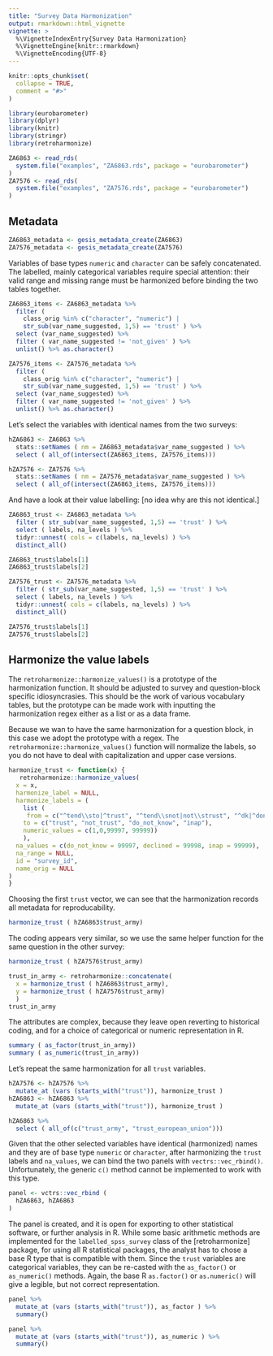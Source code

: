 ```yaml
---
title: "Survey Data Harmonization"
output: rmarkdown::html_vignette
vignette: >
  %\VignetteIndexEntry{Survey Data Harmonization}
  %\VignetteEngine{knitr::rmarkdown}
  %\VignetteEncoding{UTF-8}
---
```


```r
knitr::opts_chunk$set(
  collapse = TRUE,
  comment = "#>"
)
```

```r
library(eurobarometer)
library(dplyr)
library(knitr)
library(stringr)
library(retroharmonize)
```

```r
ZA6863 <- read_rds(
  system.file("examples", "ZA6863.rds", package = "eurobarometer")
)
ZA7576 <- read_rds(
  system.file("examples", "ZA7576.rds", package = "eurobarometer")
)

```

## Metadata

```r
ZA6863_metadata <- gesis_metadata_create(ZA6863)
ZA7576_metadata <- gesis_metadata_create(ZA7576)
```

Variables of base types `numeric` and `character` can be safely concatenated.  The labelled, mainly categorical variables require special attention: their valid range and missing range must be harmonized before binding the two tables together.

```r
ZA6863_items <- ZA6863_metadata %>%
  filter (
    class_orig %in% c("character", "numeric") | 
    str_sub(var_name_suggested, 1,5) == 'trust' ) %>%
  select (var_name_suggested) %>%
  filter ( var_name_suggested != 'not_given' ) %>%
  unlist() %>% as.character() 
```

```r
ZA7576_items <- ZA7576_metadata %>%
  filter (
    class_orig %in% c("character", "numeric") | 
    str_sub(var_name_suggested, 1,5) == 'trust' ) %>%
  select (var_name_suggested) %>%
  filter ( var_name_suggested != 'not_given' ) %>%
  unlist() %>% as.character()
```

Let's select the variables with identical names from the two surveys:

```r
hZA6863 <- ZA6863 %>%
  stats::setNames ( nm = ZA6863_metadata$var_name_suggested ) %>%
  select ( all_of(intersect(ZA6863_items, ZA7576_items)))
```

```r
hZA7576 <- ZA7576 %>%
  stats::setNames ( nm = ZA7576_metadata$var_name_suggested ) %>%
  select ( all_of(intersect(ZA6863_items, ZA7576_items)))
```

And have a look at their value labelling:
[no idea why are this not identical.]

```r
ZA6863_trust <- ZA6863_metadata %>%
  filter ( str_sub(var_name_suggested, 1,5) == 'trust' ) %>%
  select ( labels, na_levels ) %>%
  tidyr::unnest( cols = c(labels, na_levels) ) %>%
  distinct_all()

ZA6863_trust$labels[1]
ZA6863_trust$labels[2]
```

```r
ZA7576_trust <- ZA7576_metadata %>%
  filter ( str_sub(var_name_suggested, 1,5) == 'trust' ) %>%
  select ( labels, na_levels ) %>%
  tidyr::unnest( cols = c(labels, na_levels) ) %>%
  distinct_all()

ZA7576_trust$labels[1]
ZA7576_trust$labels[2]
```
## Harmonize the value labels

The `retroharmonize::harmonize_values()` is a prototype of the harmonization function. It should be adjusted to survey and question-block specific idiosyncrasies. This should be the work of various vocabulary tables, but the prototype can be made work with inputting the harmonization regex either as a list or as a data frame.

Because we wan to have the same harmonization for a question block, in this case we adopt the prototype with a regex. The `retroharmonize::harmonize_values()` function will normalize the labels, so you do not have to deal with capitalization and upper case versions.

```r
harmonize_trust <- function(x) {
   retroharmonize::harmonize_values(
  x = x,
  harmonize_label = NULL,
  harmonize_labels = (
    list (
     from = c("^tend\\sto|^trust", "^tend\\snot|not\\strust", "^dk|^don", "^inap"), 
    to = c("trust", "not_trust", "do_not_know", "inap"),
    numeric_values = c(1,0,99997, 99999))
    ),
  na_values = c(do_not_know = 99997, declined = 99998, inap = 99999),
  na_range = NULL,
  id = "survey_id",
  name_orig = NULL
)
}
```

Choosing the first `trust` vector, we can see that the harmonization records all metadata for reproducability.

```r
harmonize_trust ( hZA6863$trust_army)
```
The coding appears very similar, so we use the same helper function for the same question in the other survey:

```r
harmonize_trust ( hZA7576$trust_army)
```
```r
trust_in_army <- retroharmonize::concatenate(
  x = harmonize_trust ( hZA6863$trust_army), 
  y = harmonize_trust ( hZA7576$trust_army)
  )
trust_in_army
```
The attributes are complex, because they leave open reverting to historical coding, and for a choice of categorical or numeric representation in R.

```r
summary ( as_factor(trust_in_army))
summary ( as_numeric(trust_in_army))
```
Let's repeat the same harmonization for all `trust` variables.

```r
hZA7576 <- hZA7576 %>%
  mutate_at (vars (starts_with("trust")), harmonize_trust )
hZA6863 <- hZA6863 %>%
  mutate_at (vars (starts_with("trust")), harmonize_trust )

hZA6863 %>%
  select ( all_of(c("trust_army", "trust_european_union")))
```

Given that the other selected variables have identical (harmonized) names and they are of base type `numeric` or `character`, after harmonizing the `trust` labels and `na_values`, we can bind the two panels with `vectrs::vec_rbind()`. Unfortunately, the generic `c()` method cannot be implemented to work with this type.

```r
panel <- vctrs::vec_rbind (
  hZA6863, hZA6863 
)
```

The panel is created, and it is open for exporting to other statistical software, or further analysis in R. While some basic arithmetic methods are implemented for the `labelled_spss_survey` class of the [retroharmonize] package, for using all R statistical packages, the analyst has to chose a base R type that is compatible with them. Since the `trust` variables are categorical variables, they can be re-casted with the `as_factor()` or `as_numeric()` methods. Again, the base R `as.factor()` or `as.numeric()` will give a legible, but not correct representation. 

```r
panel %>%
  mutate_at (vars (starts_with("trust")), as_factor ) %>%
  summary()
```

```r
panel %>%
  mutate_at (vars (starts_with("trust")), as_numeric ) %>%
  summary()
```
